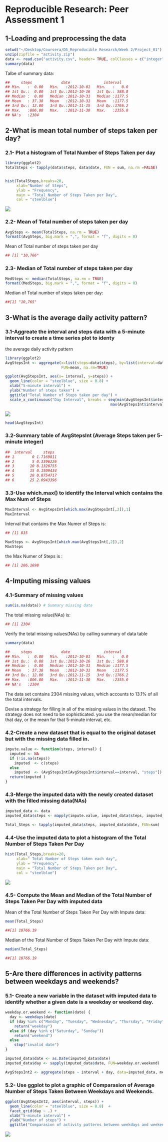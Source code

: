 
# Reproducible Research: Peer Assessment 1

## 1-Loading and preprocessing the data
```r
setwd("~/Desktop/Coursera/D5_Reproducible Research/Week 2/Project_01")
unzip(zipfile = "activity.zip")
data <- read.csv("activity.csv", header= TRUE, colClasses = c("integer", "Date", "integer"))
summary(data)
```

Talbe of summary data:
```r
##     steps             date               interval     
## Min.   :  0.00   Min.   :2012-10-01   Min.   :   0.0  
## 1st Qu.:  0.00   1st Qu.:2012-10-16   1st Qu.: 588.8  
## Median :  0.00   Median :2012-10-31   Median :1177.5  
## Mean   : 37.38   Mean   :2012-10-31   Mean   :1177.5  
## 3rd Qu.: 12.00   3rd Qu.:2012-11-15   3rd Qu.:1766.2  
## Max.   :806.00   Max.   :2012-11-30   Max.   :2355.0  
## NA's   :2304 
```

## 2-What is mean total number of steps taken per day?
### 2.1- Plot a histogram of Total Number of Steps Taken per day
```r
library(ggplot2)
TotalSteps <- tapply(data$steps, data$date, FUN = sum, na.rm =FALSE)


hist(TotalSteps,breaks=20, 
     xlab="Number of Steps",
     ylab = "Frequency",
     main = "Total Number of Steps Taken per Day",
     col = "steelblue")
```

![](Data-Science-Coursera/D5-Reproducible-Research/Peer_Assignment_1/Rplot-01.png) 

### 2.2- Mean of Total number of steps taken per day

```r
AvgSteps <- mean(TotalSteps, na.rm = TRUE)
formatC(AvgSteps, big.mark = ",", format = "f", digits = 0)
```


Mean of Total number of steps taken per day
```r
## [1] "10,766"
```

### 2.3- Median of Total number of steps taken per day
```r
MedSteps <- median(TotalSteps, na.rm = TRUE)
formatC(MedSteps, big.mark = ",", format = "f", digits = 0)
```

Median of Total number of steps taken per day:
```r
##[1] "10,765"
```


## 3-What is the average daily activity pattern?
### 3.1-Aggreate the interval and steps data with a 5-minute interval to create a time series plot to identy
the average daily activity pattern

```r
library(ggplot2)
AvgStepsInt <- aggregate(x=list(steps=data$steps), by=list(interval=data$interval),
                         FUN=mean, na.rm=TRUE)

ggplot(AvgStepsInt, aes(x= interval, y=steps)) +
  geom_line(color = "steelblue", size = 0.8) +
  xlab("5-minute interval") +
  ylab("Number of steps taken") +
  ggtitle("Total Number of Steps taken per day") +
  scale_x_continuous("Day Interval", breaks = seq(min(AvgStepsInt$interval), 
                                               max(AvgStepsInt$interval), 200))
```

![](~/Desktop/Coursera/D5_Reproducible Research/Week 2/Project_01/Rplot-02) 

```r
head(AvgStepsInt)
```


### 3.2-Summary table of AvgStepsInt (Average Steps taken per 5-minute integer)
```r
##  interval     steps
## 1        0 1.7169811
## 2        5 0.3396226
## 3       10 0.1320755
## 4       15 0.1509434
## 5       20 0.0754717
## 6       25 2.0943396
```

### 3.3-Use which.max() to identify  the Interval which contains the Max Num of Steps 
```r
MaxInterval <- AvgStepsInt[which.max(AvgStepsInt[,2]),1]
MaxInterval
```

Interval that contains the Max Numer of Steps is:
```r
## [1] 835
```


```r
MaxSteps <- AvgStepsInt[which.max(AvgStepsInt[,2]),2]
MaxSteps
```

the Max Numer of Steps is :
```r
## [1] 206.1698
```


## 4-Imputing missing values
### 4.1-Summary of missing values
```r
sum(is.na(data)) # Summary missing data
```

The total missing value(NAs) is:
```r
## [1] 2304
```

Verify the total missing values(NAs) by calling summary of data table
```r
summary(data)
```

```r
##     steps             date               interval     
## Min.   :  0.00   Min.   :2012-10-01   Min.   :   0.0  
## 1st Qu.:  0.00   1st Qu.:2012-10-16   1st Qu.: 588.8  
## Median :  0.00   Median :2012-10-31   Median :1177.5  
## Mean   : 37.38   Mean   :2012-10-31   Mean   :1177.5  
## 3rd Qu.: 12.00   3rd Qu.:2012-11-15   3rd Qu.:1766.2  
## Max.   :806.00   Max.   :2012-11-30   Max.   :2355.0  
## NA's   :2304                                      
```

The data set contains 2304 missing values, which accounts to 13.1% of all the total intervals.

Devise a strategy for filling in all of the missing values in the dataset. 
The strategy does not need to be sophisticated. you use the mean/median for that day, or the mean for that 5-minute interval, etc.

### 4.2-Create a new dataset that is equal to the original dataset but with the missing data filled in.
```r
impute.value <- function(steps, interval) {
  imputed <- NA
  if (!is.na(steps))
    imputed  <- c(steps)
  else
    imputed  <- (AvgStepsInt[AvgStepsInt$interval==interval, "steps"])
  return(imputed )
}
```


### 4.3-Merge the imputed data with the newly created dataset with the filled missing data(NAs)
```r
imputed_data <- data
imputed_data$steps <- mapply(impute.value, imputed_data$steps, imputed_data$interval)

Total_Steps <- tapply(imputed_data$steps, imputed_data$date, FUN=sum)
```


### 4.4-Use the imputed data to plot a histogram of the Total Number of Steps Taken Per Day 
```r
hist(Total_Steps,breaks=20, 
     xlab=" Total Number of Steps taken each day",
     ylab = "Frequency",
     main = "Total Number of Steps Taken per Day",
     col = "steelblue")
```

![](~/Desktop/Coursera/D5_Reproducible Research/Week 2/Project_01/Rplot-02) 

### 4.5- Compute the Mean and Median of the Total Number of Steps Taken Per Day with imputed data
Mean of the Total Number of Steps Taken Per Day with Impute data:
```r
mean(Total_Steps)
```

```r
##[1] 10766.19
```

Median of the Total Number of Steps Taken Per Day with Impute data:
```r
median(Total_Steps)
```

```r
##[1] 10766.19
```

## 5-Are there differences in activity patterns between weekdays and weekends?
### 5.1- Create a new variable in the dataset with imputed data to identify whether a given date is a weekday or weekend day.
```r
weekday.or.weekend <- function(date) {
  day <- weekdays(date)
  if (day %in% c("Monday", "Tuesday", "Wednesday", "Thursday", "Friday"))
    return("weekday")
  else if (day %in% c("Saturday", "Sunday"))
    return("weekend")
  else
    stop("invalid date")
}
```

```r
imputed_data$date <- as.Date(imputed_data$date)
imputed_data$day <- sapply(imputed_data$date, FUN=weekday.or.weekend)
```

```r
AvgStepsInt2 <- aggregate(steps ~ interval + day, data=imputed_data, mean)
```

### 5.2- Use ggplot to plot a graphic of Comparasion of Average Number of Steps Taken Between Weekdays and Weekends.
```r
ggplot(AvgStepsInt2, aes(interval, steps)) + 
  geom_line(color = "steelblue", size = 0.8)  + 
  facet_grid(day ~ .) +
  xlab("5-minute interval") + 
  ylab("Number of steps") +
  ggtitle("Comparasion of activity patterns between weekdays and weekends")
```

![](~/Desktop/Coursera/D5_Reproducible Research/Week 2/Project_01/Rplot-04) 
